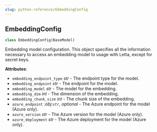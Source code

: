 ```yaml
---
slug: python-reference/EmbeddingConfig
---
```


<a id="letta.schemas.embedding_config.EmbeddingConfig"></a>

## EmbeddingConfig

```python
class EmbeddingConfig(BaseModel)
```

Embedding model configuration. This object specifies all the information necessary to access an embedding model to usage with Letta, except for secret keys.

**Attributes**:

- `embedding_endpoint_type` _str_ - The endpoint type for the model.
- `embedding_endpoint` _str_ - The endpoint for the model.
- `embedding_model` _str_ - The model for the embedding.
- `embedding_dim` _int_ - The dimension of the embedding.
- `embedding_chunk_size` _int_ - The chunk size of the embedding.
- `azure_endpoint` _:obj:`str`, optional_ - The Azure endpoint for the model (Azure only).
- `azure_version` _str_ - The Azure version for the model (Azure only).
- `azure_deployment` _str_ - The Azure deployment for the model (Azure only).
